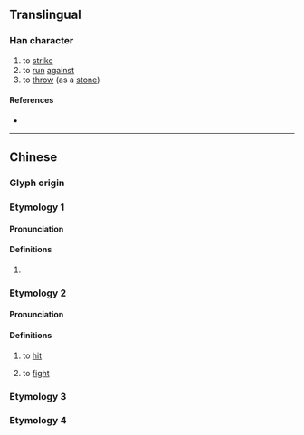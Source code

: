 {{character info}}
==Translingual==

===Han character===
{{Han char|rn=64|rad=手|as=04|sn=7|four=57082|canj=QNO|ids=⿰扌欠}}

# to [[strike]]
# to [[run]] [[against]]
# to [[throw]] (as a [[stone]])

====References====
* {{Han ref|kx=0419.140|dkj=11847|dj=0766.060|hdz=31842.010|uh=627B|ud=25211|bh=CAEE|bd=51950}}

----

==Chinese==
{{zh-forms}}

===Glyph origin===
{{Han etym}}

===Etymology 1===

====Pronunciation====
{{zh-pron
|m=zhì
|c=zit3
|cat=
}}

====Definitions====
{{zh-hanzi}}

# {{lb|zh|obsolete}} {{zh-alt-form|櫛|to [[comb]]; [[comb]]}}

===Etymology 2===
{{zh-forms|alt=撼,砍}}

====Pronunciation====
{{zh-pron
|m=kǎn
|c=ham2
|oc=y
|cat=
}}

====Definitions====
{{zh-hanzi}}

# {{lb|zh|obsolete|or|Cantonese|Nanning Pinghua}} to [[hit]]
#: {{zh-x|扻頭{tau4-2}埋牆|to bang one's head against the wall|C}}
#: {{zh-x|我 今朝{ziu1} 喺 上 格 床 起身 嗰 陣{zaan6-2} 唔 小心 扻 嚫 個 頭。||C}}
# {{lb|zh|Cantonese}} to [[fight]]

===Etymology 3===
{{zh-see|冚|v|3=to slap}}

===Etymology 4===
{{zh-see|損|a}}